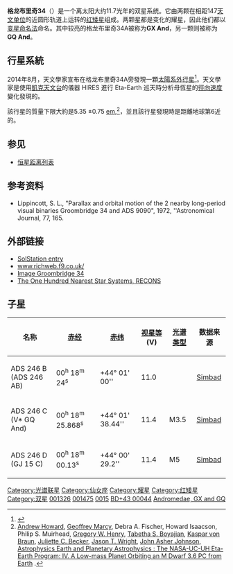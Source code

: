 {{Starbox begin 
| name = 格龙布里奇34或ADS 246 A 
}}
{{Starbox observe 
| epoch = J2000 
| constell = [[仙女座|仙女座]] 
| ra = {{RA|00|18|22.89}} <ref name="hipparcos">{{cite web | url=http://webviz.u-strasbg.fr/viz-bin/VizieR-5?-out.add=.&-source=I/311/hip2&recno=1472 | title=HIP 1475 | work=Hipparcos, the New Reduction | author=van Leeuwen, F. | year=2007 | accessdate=2010-04-04 | archive-date=2012-08-03 | archive-url=https://web.archive.org/web/20120803233652/http://webviz.u-strasbg.fr/viz-bin/VizieR-5?-out.add=.&-source=I%2F311%2Fhip2&recno=1472 | dead-url=no }}</ref>
| dec = {{DEC|+44|01|22.6}} <ref name="hipparcos"/>
| appmag_v = 8.09/11.06 
}}
{{Starbox character 
| class = M1.5V / M3.5V 
| b-v = 1.56 
| u-b = 1.24 
| variable = [[耀星|耀星]]
}}
{{Starbox astrometry 
| radial_v = +12.0 
| prop_mo_ra = 2888.92 ± 0.60 <ref name="hipparcos"/>
| prop_mo_dec = 410.10 ± 0.48 <ref name="hipparcos"/>
| gal_lat = -18.4470 
| gal_lon = 116.6769 
| parallax = 278.76 
| p_error = 0.77
| parallax_footnote = <ref name="hipparcos"/>
| absmag_v = 10.33/13.29  
}}
{{Starbox visbin |
 name=Groombridge 34 B <br> Gl 15 B |
 period=2,600 |
 axis=41.15 |
 eccentricity=0.00 |
 inclination=61.4 |
 node=45.3 |
 periastron=1745 }}<!--
-->{{Starbox detail
| mass=0.404<ref name="apj644">{{cite journal
 | author=Berger, D. H. ''et al''
 | title=First Results from the CHARA Array. IV. The Interferometric Radii of Low-Mass Stars
 | journal=The Astrophysical Journal | year=2006
 | volume=644 | issue=1 | pages=475–483
 | doi=10.1086/503318 | bibcode=2006ApJ...644..475B|arxiv = astro-ph/0602105 }}</ref> / 0.163
| radius=0.379±0.006<ref name="apj644"/> / 0.19
| luminosity=0.0064 / 0.00042
| temperature=3,730±49<ref name="apj644"/> / ~3,000
| gravity=4.89<ref name="apj644"/>
| metal=[Fe/H] = −0.46<ref name="apj644"/>
| rotation=
| age= }}
{{Starbox catalog |
 names=GX/GQ Andromedae, [[Henry_Draper_catalogue|HD]] 1326, [[General_Catalogue_of_Trigonometric_Parallaxes|GCTP]] 49, [[Durchmusterung|BD]] +43°44, [[Luyten_Half-Second_catalogue|LHS]] 3/4, [[Gliese-Jahreiss_catalogue|GJ]] 15 A/B, [[Henry_L._Giclas_catalogue|Gl]] 171-047/171-048, SAO 36248, LTT 10108/10109, LFT 31/32, [[Alexander_N._Vyssotsky|Vys]] 085 A/B [[Hipparcos_catalogue|HIP]] 1475. }}
{{Starbox reference |
  Simbad=HD+1326 }}
{{Starbox reference |
  Simbad=ADS+246 }}
{{Starbox end}}
'''格龙布里奇34'''（{{lang-en|Groombridge 34}}）是一个离太阳大约11.7光年的双星系统。它由两颗在相距147[[天文单位|天文单位]]的近圆形轨道上运转的[[红矮星|红矮星]]组成。两颗星都是变化的耀星，因此他们都以[[变星命名|变星命名法]]命名。其中较亮的格龙布里奇34A被称为'''GX And'''，另一颗则被称为'''GQ And'''。

==行星系統==
2014年8月，天文學家宣布在格龙布里奇34A旁發現一顆[[太陽系外行星|太陽系外行星]]<ref>{{Cite web |url=http://arxiv.org/abs/1408.5645 |title=存档副本 |accessdate=2014-09-01 |archive-date=2015-11-06 |archive-url=https://web.archive.org/web/20151106181014/http://arxiv.org/abs/1408.5645 |dead-url=no }}</ref>。天文學家是使用[[凱克天文台|凱克天文台]]的儀器 HIRES 進行 Eta-Earth 巡天時分析母恆星的[[徑向速度|徑向速度]]變化發現的。

該行星的質量下限大約是5.35 ±0.75 [[地球質量|em]],<ref>[[Andrew_Howard|Andrew Howard]], [[傑佛瑞·馬西|Geoffrey Marcy]], Debra A. Fischer, Howard Isaacson, Philip S. Muirhead, [[Gregory_W._Henry|Gregory W. Henry]], [[Tabetha_S._Boyajian|Tabetha S. Boyajian]], [[Kaspar_von_Braun|Kaspar von Braun]], [[Juliette_C._Becker|Juliette C. Becker]], [[Jason_T._Wright|Jason T. Wright]], [[John_Asher_Johnson|John Asher Johnson]], [http://arxiv.org/abs/1408.5645 Astrophysics  Earth and Planetary Astrophysics : The NASA-UC-UH Eta-Earth Program: IV. A Low-mass Planet Orbiting an M Dwarf 3.6 PC from Earth] {{Wayback|url=http://arxiv.org/abs/1408.5645 |date=20151106181014 }}.</ref>，並且該行星發現時是距離地球第6近的。

{{OrbitboxPlanet begin  |name=Groombridge 34 A
| table_ref = 
}} 
{{OrbitboxPlanet
| exoplanet = [[格龙布里奇34Ab|b]]
| mass_earth = ≥ 5.35±0.75
| period = 11.4433±0.0017
| semimajor = 0.0717±0.0034
| eccentricity = 0.12?
}} 
{{Orbitbox end}}

==参见==
*[[恒星距离列表|恒星距离列表]]

==参考资料==
{{reflist}}

*Lippincott, S. L., "Parallax and orbital motion of the 2 nearby long-period visual binaries Groombridge 34 and ADS 9090", 1972, ''Astronomical Journal, 77, 165.

==外部链接==
*[http://www.solstation.com/stars/groomb34.htm SolStation entry] {{Wayback|url=http://www.solstation.com/stars/groomb34.htm |date=20120204033819 }}
*[http://www.richweb.f9.co.uk/astro/nearby_stars.htm www.richweb.f9.co.uk/] {{Wayback|url=http://www.richweb.f9.co.uk/astro/nearby_stars.htm |date=20160303202535 }}
*[http://aladin.u-strasbg.fr/AladinPreview?-c=00+18+22.8853%2B44+01+22.632&ident=V*+GX+And&submit=Aladin+previewer Image Groombridge 34]
*[https://www.webcitation.org/67eTwFUKg?url=http://www.chara.gsu.edu/RECONS/TOP100.posted.htm The One Hundred Nearest Star Systems, RECONS]

{{clear}}

==子星==
{| border="0" width="100%" cellpadding="2" cellspacing="1" style="float:right; margin-right:0.5em; background:#CDC9C9;"
! colspan="1" | 名称 || [[赤经|赤经]] || [[赤纬|赤纬]] || [[视星等|视星等]] (V) || [[光谱类型|光谱类型]] || 数据来源
|- bgcolor="#FFFAFA"
| ADS 246 B (ADS 246 AB) || 00<sup>h</sup> 18<sup>m</sup> 24<sup>s</sup> || +44° 01' 00'' || 11.0 ||  || [http://simbad.u-strasbg.fr/simbad/sim-id?protocol=html&Ident=ADS%20%20%20246%20AB&NbIdent=1&Radius=2&Radius.unit=arcmin&submit=submit+id Simbad] {{Wayback|url=http://simbad.u-strasbg.fr/simbad/sim-id?protocol=html&Ident=ADS%20%20%20246%20AB&NbIdent=1&Radius=2&Radius.unit=arcmin&submit=submit+id |date=20160304210444 }}
|- bgcolor="#FFFAFA"
|  ADS 246 C (V* GQ And) || 00<sup>h</sup> 18<sup>m</sup> 25.868<sup>s</sup> || +44° 01' 38.44'' || 11.4 || M3.5 || [http://simbad.u-strasbg.fr/simbad/sim-id?protocol=html&Ident=V*%20GQ%20And&NbIdent=1&Radius=2&Radius.unit=arcmin&submit=submit+id Simbad] {{Wayback|url=http://simbad.u-strasbg.fr/simbad/sim-id?protocol=html&Ident=V*%20GQ%20And&NbIdent=1&Radius=2&Radius.unit=arcmin&submit=submit+id |date=20160304112943 }}
|- bgcolor="#FFFAFA"
|  ADS 246 D (GJ 15 C) || 00<sup>h</sup> 18<sup>m</sup> 00.13<sup>s</sup> || +44° 00' 29.2'' || 11.4 || M5 || [http://simbad.u-strasbg.fr/simbad/sim-id?protocol=html&Ident=GJ%20%20%20%2015%20C&NbIdent=1&Radius=2&Radius.unit=arcmin&submit=submit+id Simbad] {{Wayback|url=http://simbad.u-strasbg.fr/simbad/sim-id?protocol=html&Ident=GJ%20%20%20%2015%20C&NbIdent=1&Radius=2&Radius.unit=arcmin&submit=submit+id |date=20160304092805 }}
|}

{{仙女座恒星}}

[[Category:光谱联星|Category:光谱联星]]
[[Category:仙女座|Category:仙女座]]
[[Category:耀星|Category:耀星]]
[[Category:红矮星|Category:红矮星]]
[[Category:双星|Category:双星]]
[[Category:HD和HDE天体|001326]]
[[Category:HIP天体|001475]]
[[Category:格利泽和GJ天体|0015]]
[[Category:BD、CD和CP天体|BD+43 00044]]
[[Category:以变星命名法命名的天体|Andromedae, GX and GQ]]